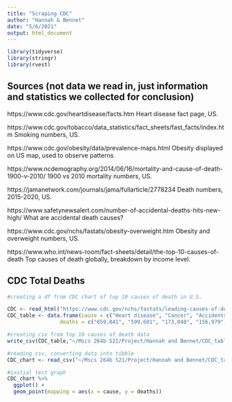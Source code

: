 ```yaml
---
title: "Scraping CDC"
author: "Hannah & Bennet"
date: "5/6/2021"
output: html_document
---
```


```r
library(tidyverse)
library(stringr)
library(rvest)
```


## Sources (not data we read in, just information and statistics we collected for conclusion)

https://www.cdc.gov/heartdisease/facts.htm
Heart disease fact page, US.

https://www.cdc.gov/tobacco/data_statistics/fact_sheets/fast_facts/index.htm
Smoking numbers, US.

https://www.cdc.gov/obesity/data/prevalence-maps.html
Obesity displayed on US map, used to observe patterns

https://www.ncdemography.org/2014/06/16/mortality-and-cause-of-death-1900-v-2010/
1900 vs 2010 mortality numbers, US.

https://jamanetwork.com/journals/jama/fullarticle/2778234
Death numbers, 2015-2020, US.

https://www.safetynewsalert.com/number-of-accidental-deaths-hits-new-high/
What are accidental death causes?

https://www.cdc.gov/nchs/fastats/obesity-overweight.htm
Obesity and overweight numbers, US.

https://www.who.int/news-room/fact-sheets/detail/the-top-10-causes-of-death
Top causes of death globally, breakdown by income level.

## CDC Total Deaths


```r
#creating a df from CDC chart of top 10 causes of death in U.S.

CDC <- read_html("https://www.cdc.gov/nchs/fastats/leading-causes-of-death.htm")
CDC_table <- data.frame(cause = c("Heart disease", "Cancer", "Accidents", "Chronic lower respiratory diseases", "Stroke", "Alzheimer's disease", "Diabetes", "Nephritis, nephrotic syndrom, and nephrosis", "Influenza and pneumonia", "Suicide"),
                 deaths = c("659,041", "599,601", "173,040", "156,979", "150,005", "121,499", "87,647", "51,565", "49,783", "47,511"))

#creating csv from top 10 causes of death data
write_csv(CDC_table,"~/Mscs 264b S21/Project/Hannah and Bennet/CDC_table.csv")


```

```r
#reading csv, converting data into tibble
CDC_chart <- read_csv("~/Mscs 264b S21/Project/Hannah and Bennet/CDC_table.csv")

#initial test graph
CDC_chart %>%
  ggplot() +
  geom_point(mapping = aes(x = cause, y = deaths))
```

